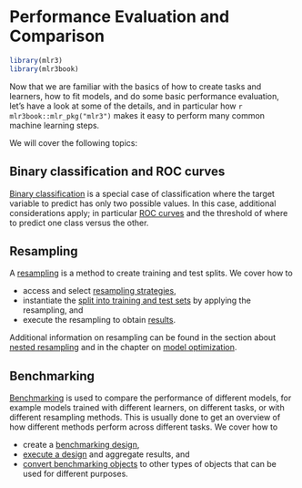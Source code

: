 # Performance Evaluation and Comparison {#perf-eval-cmp}

```r
library(mlr3)
library(mlr3book)
```

Now that we are familiar with the basics of how to create tasks and learners, how to fit models, and do some basic performance evaluation, let's have a look at some of the details, and in particular how `r mlr3book::mlr_pkg("mlr3")` makes it easy to perform many common machine learning steps.

We will cover the following topics:

## Binary classification and ROC curves

[Binary classification](#binary-classification) is a special case of classification where the target variable to predict has only two possible values.
In this case, additional considerations apply; in particular [ROC curves](#binary-roc) and the threshold of where to predict one class versus the other.

## Resampling

A [resampling](#resampling) is a method to create training and test splits.
We cover how to

* access and select [resampling strategies](#resampling-settings),
* instantiate the [split into training and test sets](#resampling-inst) by applying the resampling, and
* execute the resampling to obtain [results](#resampling-exec).

Additional information on resampling can be found in the section about [nested resampling](#nested-resampling) and in the chapter on [model optimization](#optimization).

## Benchmarking

[Benchmarking](#benchmarking) is used to compare the performance of different models, for example models trained with different learners, on different tasks, or with different resampling methods.
This is usually done to get an overview of how different methods perform across different tasks.
We cover how to

* create a [benchmarking design](#bm-design),
* [execute a design](#bm-exec) and aggregate results, and
* [convert benchmarking objects](#bm-resamp) to other types of objects that can be used for different purposes.
